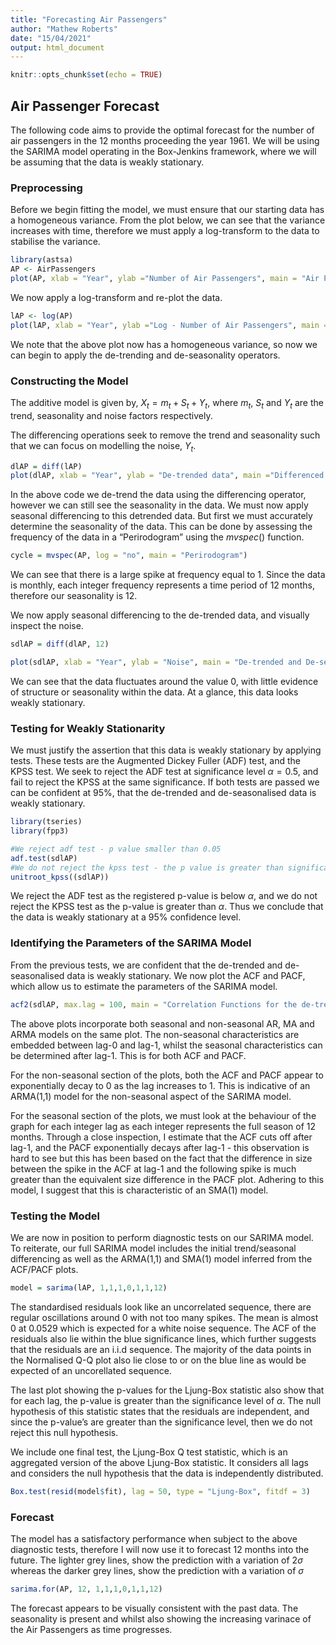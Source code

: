 ```yaml
---
title: "Forecasting Air Passengers"
author: "Mathew Roberts"
date: "15/04/2021"
output: html_document
---
```


```r
knitr::opts_chunk$set(echo = TRUE)
```

## Air Passenger Forecast

The following code aims to provide the optimal forecast for the number of air passengers in the 12 months proceeding the year 1961. We will be using the SARIMA model operating in the Box-Jenkins framework, where we will be assuming that the data is weakly stationary.

### Preprocessing

Before we begin fitting the model, we must ensure that our starting data has a homogeneous variance. From the plot below, we can see that the variance increases with time, therefore we must apply a log-transform to the data to stabilise the variance.

```r
library(astsa)
AP <- AirPassengers
plot(AP, xlab = "Year", ylab ="Number of Air Passengers", main = "Air Passengers from 1949 - 1961")
```

We now apply a log-transform and re-plot the data.

```r
lAP <- log(AP)
plot(lAP, xlab = "Year", ylab ="Log - Number of Air Passengers", main = "Log - Air Passengers from 1949 - 1961")
```

We note that the above plot now has a homogeneous variance, so now we can begin to apply the de-trending and de-seasonality operators.

### Constructing the Model

The additive model is given by, $X_t = m_t + S_t + Y_t$, where $m_t$, $S_t$ and $Y_t$ are the trend, seasonality and noise factors respectively.

The differencing operations seek to remove the trend and seasonality such that we can focus on modelling the noise, $Y_t$.

```r
dlAP = diff(lAP)
plot(dlAP, xlab = "Year", ylab = "De-trended data", main ="Differenced Air Passenger Data")
```

In the above code we de-trend the data using the differencing operator, however we can still see the seasonality in the data. We must now apply seasonal differencing to this detrended data. But first we must accurately determine the seasonality of the data. This can be done by assessing the frequency of the data in a "Perirodogram" using the $mvspec()$ function.

```r
cycle = mvspec(AP, log = "no", main = "Perirodogram")
```

We can see that there is a large spike at frequency equal to 1. Since the data is monthly, each integer frequency represents a time period of 12 months, therefore our seasonality is 12.

We now apply seasonal differencing to the de-trended data, and visually inspect the noise.

```r
sdlAP = diff(dlAP, 12)

plot(sdlAP, xlab = "Year", ylab = "Noise", main = "De-trended and De-seasonalised Data")
```

We can see that the data fluctuates around the value 0, with little evidence of structure or seasonality within the data. At a glance, this data looks weakly stationary.

### Testing for Weakly Stationarity

We must justify the assertion that this data is weakly stationary by applying tests. These tests are the Augmented Dickey Fuller (ADF) test, and the KPSS test. We seek to reject the ADF test at significance level $\alpha = 0.5$, and fail to reject the KPSS at the same significance. If both tests are passed we can be confident at 95\%, that the de-trended and de-seasonalised data is weakly stationary.

```r
library(tseries)
library(fpp3)
```

```r
#We reject adf test - p value smaller than 0.05
adf.test(sdlAP)
#We do not reject the kpss test - the p value is greater than significance level 0.05
unitroot_kpss((sdlAP))
```

We reject the ADF test as the registered p-value is below $\alpha$, and we do not reject the KPSS test as the p-value is greater than $\alpha$. Thus we conclude that the data is weakly stationary at a 95\% confidence level.

### Identifying the Parameters of the SARIMA Model 

From the previous tests, we are confident that the de-trended and de-seasonalised data is weakly stationary. We now plot the ACF and PACF, which allow us to estimate the parameters of the SARIMA model.

```r
acf2(sdlAP, max.lag = 100, main = "Correlation Functions for the de-trended/de-seasonalised Air Passenger data")
```

The above plots incorporate both seasonal and non-seasonal AR, MA and ARMA models on the same plot. The non-seasonal characteristics are embedded between lag-0 and lag-1, whilst the seasonal characteristics can be determined after lag-1. This is for both ACF and PACF.

For the non-seasonal section of the plots, both the ACF and PACF appear to exponentially decay to 0 as the lag increases to 1. This is indicative of an ARMA(1,1) model for the non-seasonal aspect of the SARIMA model. 

For the seasonal section of the plots, we must look at the behaviour of the graph for each integer lag as each integer represents the full season of 12 months. Through a close inspection, I estimate that the ACF cuts off after lag-1, and the PACF exponentially decays after lag-1 - this observation is hard to see but this has been based on the fact that the difference in size between the spike in the ACF at lag-1 and the following spike is much greater than the equivalent size difference in the PACF plot. Adhering to this model, I suggest that this is characteristic of an SMA(1) model.

### Testing the Model

We are now in position to perform diagnostic tests on our SARIMA model. To reiterate, our full SARIMA model includes the initial trend/seasonal differencing as well as the ARMA(1,1) and SMA(1) model inferred from the ACF/PACF plots.

```r
model = sarima(lAP, 1,1,1,0,1,1,12)
```

The standardised residuals look like an uncorrelated sequence, there are regular oscillations around 0 with not too many spikes. The mean is almost 0 at 0.0529 which is expected for a white noise sequence. The ACF of the residuals also lie within the blue significance lines, which further suggests that the residuals are an i.i.d sequence. The majority of the data points in the Normalised Q-Q plot also lie close to or on the blue line as would be expected of an uncorellated sequence. 

The last plot showing the p-values for the Ljung-Box statistic also show that for each lag, the p-value is greater than the significance level of $\alpha$. The null hypothesis of this statistic states that the residuals are independent, and since the p-value's are greater than the significance level, then we do not reject this null hypothesis.

We include one final test, the Ljung-Box Q test statistic, which is an aggregated version of the above Ljung-Box statistic. It considers all lags and considers the null hypothesis that the data is independently distributed.

```r
Box.test(resid(model$fit), lag = 50, type = "Ljung-Box", fitdf = 3)
```

### Forecast 

The model has a satisfactory performance when subject to the above diagnostic tests, therefore I will now use it to forecast 12 months into the future. The lighter grey lines, show the prediction with a variation of 2$\sigma$ whereas the darker grey lines, show the prediction with a variation of $\sigma$

```r
sarima.for(AP, 12, 1,1,1,0,1,1,12)
```

The forecast appears to be visually consistent with the past data. The seasonality is present and whilst also showing the increasing varinace of the Air Passengers as time progresses.
